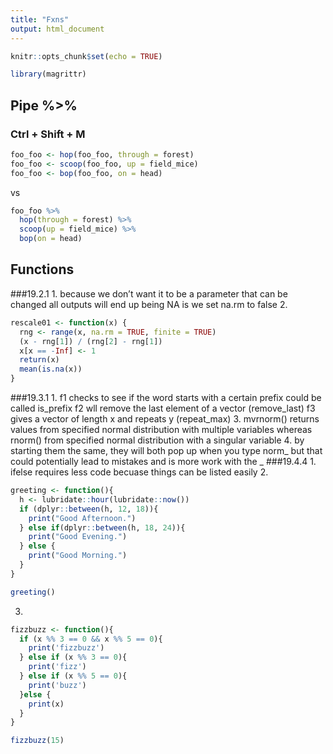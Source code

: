 ```yaml
---
title: "Fxns"
output: html_document
---
```


```r
knitr::opts_chunk$set(echo = TRUE)
```

```r
library(magrittr)
```
## Pipe %>% 
### Ctrl + Shift + M
```r
foo_foo <- hop(foo_foo, through = forest)
foo_foo <- scoop(foo_foo, up = field_mice)
foo_foo <- bop(foo_foo, on = head)
```
vs

```r
foo_foo %>% 
  hop(through = forest) %>% 
  scoop(up = field_mice) %>% 
  bop(on = head)
```

## Functions
###19.2.1
1. because we don't want it to be a parameter that can be changed
all outputs will end up being NA is we set na.rm to false
2. 
```r
rescale01 <- function(x) {
  rng <- range(x, na.rm = TRUE, finite = TRUE)
  (x - rng[1]) / (rng[2] - rng[1])
  x[x == -Inf] <- 1
  return(x)
  mean(is.na(x))
}
```
###19.3.1
1. f1 checks to see if the word starts with a certain prefix
could be called is_prefix
f2 wll remove the last element of a vector (remove_last)
f3 gives a vector of length x and repeats y (repeat_max)
3. mvrnorm() returns values from specified normal distribution with multiple variables whereas rnorm() from specified normal distribution with a singular variable
4. by starting them the same, they will both pop up when you type norm_ but that could potentially lead to mistakes and is more work with the _
###19.4.4
1. ifelse requires less code becuase things can be listed easily
2.
```r
greeting <- function(){
  h <- lubridate::hour(lubridate::now())
  if (dplyr::between(h, 12, 18)){
    print("Good Afternoon.")
  } else if(dplyr::between(h, 18, 24)){
    print("Good Evening.")
  } else {
    print("Good Morning.")
  }
}
```
```r
greeting()
```

3. 
```r
fizzbuzz <- function(){
  if (x %% 3 == 0 && x %% 5 == 0){
    print('fizzbuzz')
  } else if (x %% 3 == 0){
    print('fizz')
  } else if (x %% 5 == 0){
    print('buzz')
  }else {
    print(x)
  }
}
```

```r
fizzbuzz(15)
```